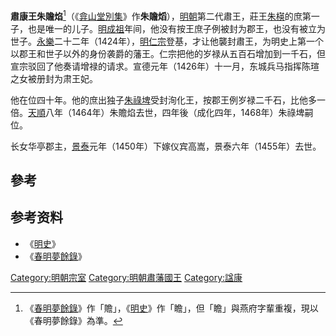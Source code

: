 '''肅康王朱贍焰'''<ref>《[[春明夢餘錄|春明夢餘錄]]》作「贍」，《[[明史|明史]]》作「瞻」，但「瞻」與燕府字輩重複，現以《春明夢餘錄》為準。</ref>{{BD|1406年||1464年|catIdx=Z}}（《[[弇山堂別集|弇山堂別集]]》作'''朱贍熖'''），[[明朝|明朝]]第二代肅王，莊王[[朱楧|朱楧]]的庶第一子，也是唯一的儿子。[[明成祖|明成祖]]年间，他没有按王庶子例被封为郡王，也没有被立为世子。[[永乐_(明朝)|永樂]]二十二年（1424年），[[明仁宗|明仁宗]]登基，才让他襲封肅王，为明史上第一个以郡王和世子以外的身份袭爵的藩王。仁宗把他的岁禄从五百石增加到一千石，但宣宗驳回了他奏请增禄的请求。宣德元年（1426年）十一月，东城兵马指挥陈瑄之女被册封为肃王妃。

他在位四十年。他的庶出独子[[朱祿埤|朱祿埤]]受封洵化王，按郡王例岁禄二千石，比他多一倍。[[天顺_(明朝)|天順]]八年（1464年）朱贍焰去世，四年後（成化四年，1468年）朱祿埤嗣位。

长女华亭郡主，[[景泰|景泰]]元年（1450年）下嫁仪宾高嵩，景泰六年（1455年）去世。

{{s-start}}
{{s-bef|before=父莊王[[朱楧|朱楧]]}}
{{s-ttl|title=[[明朝藩王列表_(肅王系)|明肅國國王]]|years=1424年－1464年}}
{{s-after|子簡王[[朱祿埤|朱祿埤]]}}
{{end}}

==參考==
<div class="references-small">
<references></references>
</div>
==参考资料==
*《[[明史|明史]]》
*《[[春明夢餘錄|春明夢餘錄]]》

[[Category:明朝宗室|Category:明朝宗室]]
[[Category:明朝肅藩國王|Category:明朝肅藩國王]]
[[Category:諡康|Category:諡康]]